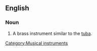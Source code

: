 ==English==
===Noun===
{{en-noun}}

#A brass instrument similar to the [[tuba]].

[[Category:Musical instruments]]